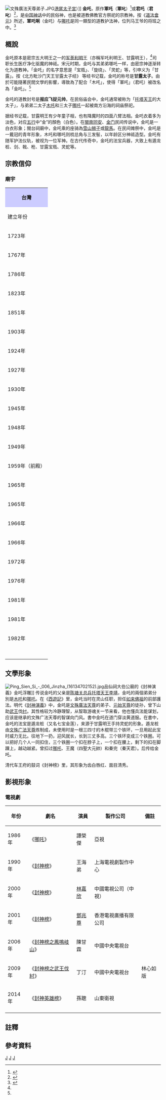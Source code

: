 {{Refimprove|time=2022-02-02T02:46:26+00:00}}
[[File:文殊廣法天尊弟子.JPG|thumb]][[港尾太子宮|港尾太子宮]]）]]
'''金吒'''，原作'''軍吒'''（'''軍叱'''）<ref>{{citebook|title=《[[三教源流搜神大全|三教源流搜神大全]]》|chapter=那叱|chapter-url=https://ctext.org/library.pl?if=gb&file=101033&page=77#%E8%BB%8D%E5%8F%B1|quote=…毋素知夫人生下長子軍叱次木叱師三胎哪叱生五日化身浴於東海…}}</ref>或'''君吒'''（'''君叱'''）<ref>{{citebook|title=《新刻出像官板大字西遊記》|quote=大小兒名君吒，侍奉如來，做前部護法。}}</ref>，是[[中国神话|中国神话]]中的民俗神，也是被道教佛教官方祭祀的宗教神。按《[[道法會元|道法會元]]》所述，'''軍吒唎'''（金吒）与[[哪吒|哪吒]]是同一類型的道教护法神，位列马王爷的将班之中。<ref name=KU-0150-20090225>{{citebook|title=《明清期における武神と神仙の発展》|author=二階堂善弘|chapter=第一章〈哪吒太子考〉|year=2006|url=https://kansai-u.repo.nii.ac.jp/?action=pages_view_main&active_action=repository_view_main_item_detail&item_id=13055&item_no=1&page_id=13&block_id=21|chapter-url=https://kansai-u.repo.nii.ac.jp/?action=repository_uri&item_id=13055&file_id=19&file_no=3|series=関西大学東西学術研究所研究叢刊|volume=29|publisher=関西大学出版部|publication-date=2009-02-05|isbn=9784873544656}}</ref>

==概說==
金吒原本是密宗五大明王之一的[[军荼利明王|军荼利明王]]（亦稱军吒利明王、甘露明王），<ref name=KU-0150-20090225/>司职长生医疗净化驱魔的神祗。宋元时期，金吒与其弟弟哪吒一样，由密宗神逐渐转化为道教神。「金吒」的名字意思是「宝瓶」、「旋绕」、「灵蛇」等，引申义为「甘露」。按《北方毗沙门天王甘露太子经》{{Verify source|time==2022-02-02}}<!--編按：查無此書；另有

「其來源與密教經典有密切關係，包括唐不空譯的《北方毗沙門天王隨軍護法儀軌》、《北方毗沙門天王隨軍護法真言》、《毗沙門儀軌》，佚名的《佛說北方毗沙門天王甘露太子那吒俱伐羅秘藏王隨心如意救護眾生根本陀羅尼》，宋法賢譯《佛說最上秘密那天王經》。」但皆無論文或書面資料出處。-->等经书记载，金吒的称号是'''甘露太子'''。由於可能隨著民間文學的影響，導致為了配合「木吒」，使得「軍吒」（君吒）被改名為「金吒」。<ref name=KU-0150-20090225/>

金吒的道教封号是'''报应飞捉元帅'''。{{fact|date=2022-02-02}}在民俗庙会中，金吒通常被称为「[[李靖_(神話人物)|托塔天王]]的大太子」，与弟弟二太子[[木吒|木吒]]和三太子[[哪吒|哪吒]]一起被南方沿海的祠庙祭祀。

据经书记载，甘露明王有少年童子相，也有降魔时的四面八臂法相。金吒衣着多为淡色，对应[[五行|五行]]中“金”的顏色（白色）。{{fact|date=2022-02-02}}在[[閩南|閩南]][[同安|同安]]、[[金门|金门]]民间传说中，金吒是一白衣形象；閩台祠廟中，金吒乘的座骑為[[雪山狮子|雪山狮子]]或[[龍馬|龍馬]]。在民间傩祭中，金吒是一戴冠的青年形象，木吒和哪吒则梳总角与三发髻，以年龄区分神祗造型。金吒有随军护法仪轨，被视为一位军神。在古代传奇中，金吒的法宝兵器，大致上有遁龙桩、剑、戟、枪、甘露宝瓶、灵蛇等。

==宗教信仰==
{{emptysection}}
===廟宇===
{| class=wikitable
| colspan=4 style="background: #ccf;" | <center>'''台灣'''</center>
|-
! 建立年份
! 廟宇名稱
! 縣市
! 備註
|-
|1723年
|菓葉村聖帝廟 
|[[澎湖縣|澎湖縣]][[湖西鄉|湖西鄉]]果葉村
|<ref>{{citeweb|url=http://crgis.rchss.sinica.edu.tw/temples/PenghuCounty/hushi/1602001-SDM00|title=菓葉村聖帝廟|publisher=文化資源地理資訊系統}}</ref>
|-
|1767年
|西溪村北極殿
|[[澎湖縣|澎湖縣]][[湖西鄉|湖西鄉]]西溪村
|<ref>{{citeweb|url=http://crgis.rchss.sinica.edu.tw/temples/PenghuCounty/hushi/1602001-BJD02|title=西溪村北極殿|publisher=文化資源地理資訊系統}}</ref>
|-
|1786年
|湖西村天后宫
|[[澎湖縣|澎湖縣]][[湖西鄉|湖西鄉]]湖西村
|<ref>{{citeweb|url=http://crgis.rchss.sinica.edu.tw/temples/PenghuCounty/hushi/1602001-HXTHG|title=湖西村天后宫|publisher=文化資源地理資訊系統}}</ref>
|-
|1823年
|建安宮
|[[臺南市|臺南市]]南區
|<ref>{{citeweb|url=http://crgis.rchss.sinica.edu.tw/temples/TainanCity/south/2102007-JAG|title=建安宮|publisher=文化資源地理資訊系統}}</ref>
|-
|1851年
|陳厝厝永興宮
|[[彰化縣|彰化縣]][[永靖鄉|永靖鄉]]東寧村
|<ref>{{citeweb|url=http://crgis.rchss.sinica.edu.tw/temples/ChanghuaCounty/yungchin/0716013-YXG|title=陳厝厝永興宮|publisher=文化資源地理資訊系統}}</ref>
|-
|1903年
|乾元宮順化堂
|[[雲林縣|雲林縣]][[斗南鎮|斗南鎮]]明昌里
|<ref>{{citeweb|url=http://crgis.rchss.sinica.edu.tw/temples/YunlinCounty/dounan/0902016-GYGSHT|title=乾元宮順化堂|publisher=文化資源地理資訊系統}}</ref>
|-
|1924年
|財團法人高雄大港埔祖師廟
|[[高雄市|高雄市]]
|<ref>{{citeweb|url=|title=財團法人高雄大港埔祖師廟|publisher=文化資源地理資訊系統}}</ref>
|-
|1927年
|西安宮
|[[彰化縣|彰化縣]][[溪湖鎮|溪湖鎮]]西勢里
|<ref>{{citeweb|url=http://crgis.rchss.sinica.edu.tw/temples/ChanghuaCounty/shihu/0711018-XAG|title=西安宮|publisher=文化資源地理資訊系統}}</ref>
|-
|1930年
|龍興宮
|[[高雄市|高雄市]]
|<ref>{{citeweb|url=http://crgis.rchss.sinica.edu.tw/temples/KaohsiungCity/xinxing/64006009-LXG|title=龍興宮|publisher=文化資源地理資訊系統}}</ref>
|-
|1945年
|財團法人屏東縣長治鄉福崙宮
|[[屏東縣|屏東縣]][[長治鄉|長治鄉]]崙上村
|<ref>{{citeweb|url=http://crgis.rchss.sinica.edu.tw/temples/PingtungCounty/changjr/1306009-FLG|title=財團法人屏東縣長治鄉福崙宮|publisher=文化資源地理資訊系統}}</ref>
|-
|1948年
|南天宮
|[[屏東縣|屏東縣]]崁頂鄉園寮村
|<ref>{{citeweb|url=http://crgis.rchss.sinica.edu.tw/temples/PingtungCounty/kanding/1318002-NTG|title=南天宮|publisher=文化資源地理資訊系統}}</ref>
|-
|1949年
|大和元帥宮
|[[屏東縣|屏東縣]][[東勢村|東勢村]]新生路
|<ref>{{citeweb|url=http://crgis.rchss.sinica.edu.tw/temples/PingtungCounty/neipu/1313012-DHYSG|title=大和元帥宮|publisher=文化資源地理資訊系統}}</ref>
|-
|1959年（前殿）
|天龍宮
|[[雲林縣|雲林縣]][[斗六市|斗六市]]久安里
|<ref>{{citeweb|url=http://crgis.rchss.sinica.edu.tw/temples/YunlinCounty/douliou/0901020-TLG|title=天龍宮|publisher=文化資源地理資訊系統}}</ref>
|-
|1965年
|太子宮
|[[高雄市|高雄市]]
|<ref>{{citeweb|url=http://crgis.rchss.sinica.edu.tw/temples/KaohsiungCity/lingya/64008036-TZG|title=太子宮|publisher=文化資源地理資訊系統}}</ref>
|-
|1965年
|壽桃宮
|[[彰化縣|彰化縣]][[埔心鄉|埔心鄉]]埔心村
|<ref>{{citeweb|url=http://crgis.rchss.sinica.edu.tw/temples/ChanghuaCounty/pushin/0715017-STG|title=壽桃宮|publisher=文化資源地理資訊系統}}</ref>
|-
|1966年
|蚵寮村代天府
|[[彰化縣|彰化縣]][[伸港鄉|伸港鄉]]蚵寮村
|<ref>{{citeweb|url=http://crgis.rchss.sinica.edu.tw/temples/ChanghuaCounty/shengang/0705002-ELDTF|title=蚵寮村代天府|publisher=文化資源地理資訊系統}}</ref>
|-
|1966年
|社腳金興宮
|[[苗栗縣|苗栗縣]][[後龍鎮|後龍鎮]]復興里
|<ref>{{citeweb|url=http://crgis.rchss.sinica.edu.tw/temples/MiaoliCounty/houlung/0506010-JXG|title=社腳金興宮|publisher=文化資源地理資訊系統}}</ref>
|-
|1972年
|船仔頭太子宮
|[[屏東縣|屏東縣]][[東港鎮|東港鎮]]船頭里
|<ref>{{citeweb|url=http://crgis.rchss.sinica.edu.tw/temples/PingtungCounty/dunggang/1303016-CTLTZG|title=船仔頭太子宮|publisher=文化資源地理資訊系統}}</ref>
|-
|1976年
|財團法人台灣省嘉義市南天門太子行宮
|[[嘉義市|嘉義市]]
|<ref>{{citeweb|url=http://crgis.rchss.sinica.edu.tw/temples/ChiayiCity/west/2002016-NTMTZXG|title=財團法人台灣省嘉義市南天門太子行宮|publisher=文化資源地理資訊系統}}</ref>
|-
|1981年
|聖武宮
|[[臺東縣|臺東縣]][[成功鎮|成功鎮]]三以里
|<ref>{{citeweb|url=http://crgis.rchss.sinica.edu.tw/temples/TaitungCounty/chenggung/80566b665bae|title=聖武宮|publisher=文化資源地理資訊系統}}</ref>
|-
|1981年
|金西宮
|[[臺南市|臺南市]][[北門區|北門區]]
|{{noteTag|金西宮主祀哪吒三太子，早期原本奉祀金吒大太子，後來大太子指示將回天庭就任，改請三太子下凡金西宮。<ref>{{citeweb|url=http://crgis.rchss.sinica.edu.tw/temples/TainanCity/beimen/1117005-JXG|title=金西宮|publisher=文化資源地理資訊系統}}</ref>}}
|-
|1982年
|溫厝角溫勝宮
|[[雲林縣|雲林縣]][[斗南鎮|斗南鎮]]將軍里
|<ref>{{citeweb|url=http://crgis.rchss.sinica.edu.tw/temples/YunlinCounty/dounan/0902012-WSG|title=溫厝角溫勝宮|publisher=文化資源地理資訊系統}}</ref>
|-
|<!--號稱千年，但台灣開墾不過四世紀-->
|奉天宮<!--ctrl+u 可看見圖片註記-->
|[[雲林縣|雲林縣]][[林內鄉|林內鄉]]林南村
|<ref>{{citeweb|url=http://crgis.rchss.sinica.edu.tw/temples/YunlinCounty/linnei/0910001-FTG|title=奉天宮|publisher=文化資源地理資訊系統}}</ref>
|-
|
|金吒宮
|[[台東縣|台東縣]][[台東市|台東市]]
|<ref>{{citeweb|url=http://crgis.rchss.sinica.edu.tw/temples/TaitungCounty/taitung/1401040-JZG|title=金吒宮|publisher=文化資源地理資訊系統}}</ref>
|-
|
| [[台中港福宮|台中港福宮]]
|[[台中市|台中市]][[西屯區|西屯區]]港尾里
|
|-
|
| [[港尾太子宮|港尾太子宮]]
|
|
|-
|
|天元宮
|[[台東縣|台東縣]][[馬蘭部落|馬蘭地區]]
|<ref>{{citejournal|title=〈原住民的音樂接觸與交融──以馬蘭阿美為例（1880-1990）〉|author=孫俊彥|url=http://203.71.172.65/~TNUA_MUSIC/files/archive/137_8389ca74.pdf#page=7|journal=《關渡音樂學刊》|issue=19|year=2014|pages=7-42|issn=1814-1889}}</ref>
|-
|}

==文學形象==
[[File:Ping_Sien_Si_-_006_Jinzha_(16134702152).jpg|thumb]]品仙祠大伯公廟的《封神演義》金吒浮雕]]
传说金吒的父亲是[[陈塘关|陈塘关]][[总兵|总兵]][[托塔天王|托塔天王]][[李靖_(神话人物)|李靖]]，金吒的兩個弟弟分別是[[木吒|木吒]]和[[哪吒|哪吒]]。在《[[西遊記|西遊記]]》里，金吒当时在灵山任职，担任[[如来佛祖|如来佛祖]]的前部護法。明代《[[封神演義|封神演義]]》中，金吒是[[文殊廣法天尊|文殊廣法天尊]]的弟子、[[元始天尊|元始天尊]]的徒孙，曾下山助[[武王|武王]]伐[[纣|纣]]。其性格较为冷静理智，从智取游魂关一节来看，他也懂兵法能谋划，应该是继承的文殊广法天尊的智谋向门风。書中金吒在道门穿淡黄道服。在書中，金吒的法宝是遁龙桩（又名七宝金莲），来源于甘露明王手持灵蛇的形象。遁龙桩由[[文殊广法天尊|文殊广法天尊]]炼制成，未使用时是一根三四寸的木棍带三个铁环，一旦用起此宝时威力无比。往地下一扔，迎风就长，长到三丈多高。三个铁环变成三个铁圈。可以把好几个人一同扣住，三个铁圈一个扣在脖子上，一个扣在腰上，剩下的扣在脚踝上，越动越紧。曾扣过[[哪吒|哪吒]]、王魔（四聖大元帥）和秦完（秦天君）。后传给金吒。

清代车王府的鼓词《封神榜》里，其形象为齿白唇红、面目清秀。

==影視形象==
===電視劇===
{| class="wikitable"
|-
! 年份 !! 劇名 !! 演員 !! 製作公司 !! 備註
|-
| 1986年||《[[哪吒_(1986年電視劇)|哪吒]]》|| 譚榮傑 || 亞視 ||
|-
| 1990年||《[[封神榜_(1990年)|封神榜]]》|| 王海弟 || 上海電視劇製作中心 || 
|-
| 2000年||《[[封神榜_(2000年電視劇)|封神榜]]》|| [[林嘉欣|林嘉欣]] || 中國電視公司（中視）||
|-
| 2001年||《[[封神榜_(2001年電視劇)|封神榜]]》|| [[鄧兆尊|鄧兆尊]] || 香港電視廣播有限公司 ||
|-
| 2006年||《[[封神榜之鳳鳴岐山|封神榜之鳳鳴岐山]]》|| 陳甘霖 || 中國中央電視台 || 
|-
| 2009年||《[[封神榜之武王伐紂|封神榜之武王伐紂]]》|| 丁汀 || 中國中央電視台 || 林心如版
|-
| 2014年||《[[封神英雄榜|封神英雄榜]]》|| 孫聰 || 山東衛視 ||
|-
|}

== 註釋 ==
{{NoteFoot}}

==參考資料==
{{Reflist}}

{{封神演义}}
[[Category:道教神祇|J]]
[[Category:封神演义角色|J]]
[[Category:西遊記角色|J]]
